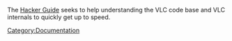 The [[Hacker Guide]] seeks to help understanding the VLC code base and VLC internals to quickly get up to speed.

[[Category:Documentation]]